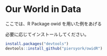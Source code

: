 # Our World in Data {#owid}

ここでは、R Package owid を用いた例をあげる

必要に応じてインストールしてください。

```r
install.packages("devtools")
devtools::install_github("piersyork/owidR")
```

